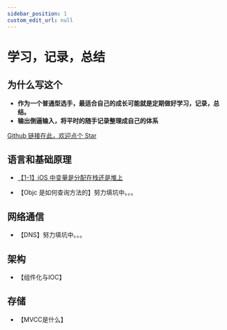 ```yaml
---
sidebar_position: 1
custom_edit_url: null
---
```



# 学习，记录，总结

## 为什么写这个

- **作为一个普通型选手，最适合自己的成长可能就是定期做好学习，记录，总结。**
- **输出倒逼输入，将平时的随手记录整理成自己的体系**

[Github 链接在此，欢迎点个 Star](https://github.com/OnePieceLv/blog)

## 语言和基础原理

- [【1-1】iOS 中变量是分配在栈还是堆上](./language/WhereAreVariablesInMemory.mdx)
  
- 【Objc 是如何查询方法的】努力填坑中。。。

## 网络通信

- 【DNS】努力填坑中。。。

## 架构

- 【组件化与IOC】

## 存储

- 【MVCC是什么】
